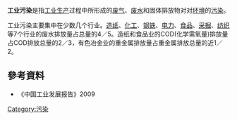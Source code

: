 {{wwv|area=中国大陆}}
'''工业污染'''是指[[工业|工业]][[生产|生产]]过程中所形成的[[废气|废气]]、[[废水|废水]]和固体排放物对对[[环境|环境]]的[[污染|污染]]。

工业污染主要集中在少数几个行业。[[造纸|造纸]]、[[化工|化工]]、[[钢铁|钢铁]]、[[电力|电力]]、[[食品|食品]]、[[采掘|采掘]]、[[纺织|纺织]]等7个行业的废水排放量占总量的4／5。造纸和食品业的COD(化学需氧量)排放量占COD排放总量的2／3，有色冶金业的重金属排放量占重金属排放总量的近1／2。

==參考資料==
*《中国工业发展报告》2009

{{Pollution}}
[[Category:污染|Category:污染]]